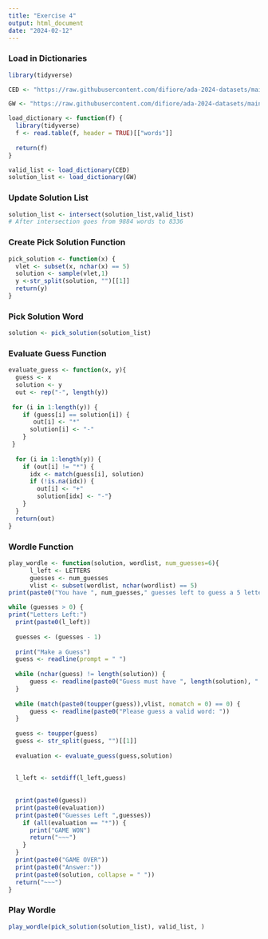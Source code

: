 ```yaml
---
title: "Exercise 4"
output: html_document
date: "2024-02-12"
---
```


### Load in Dictionaries

```r
library(tidyverse)

CED <- "https://raw.githubusercontent.com/difiore/ada-2024-datasets/main/collins-scrabble-words-2019.txt"

GW <- "https://raw.githubusercontent.com/difiore/ada-2024-datasets/main/google-10000-english-usa-no-swears.txt"

load_dictionary <- function(f) {
  library(tidyverse)
  f <- read.table(f, header = TRUE)[["words"]]
  
  return(f)
}

valid_list <- load_dictionary(CED)
solution_list <- load_dictionary(GW)
```

### Update Solution List

```r
solution_list <- intersect(solution_list,valid_list)
# After intersection goes from 9884 words to 8336

```

### Create Pick Solution Function

```r
pick_solution <- function(x) {
  vlet <- subset(x, nchar(x) == 5)
  solution <- sample(vlet,1)
  y <-str_split(solution, "")[[1]]
  return(y)
}

```

### Pick Solution Word

```r
solution <- pick_solution(solution_list)

```

### Evaluate Guess Function

```r
evaluate_guess <- function(x, y){
  guess <- x
  solution <- y
  out <- rep("-", length(y))
  
 for (i in 1:length(y)) {
    if (guess[i] == solution[i]) {
       out[i] <- "*"
      solution[i] <- "-" 
    }
 }
  
  for (i in 1:length(y)) {
    if (out[i] != "*") {
      idx <- match(guess[i], solution)
      if (!is.na(idx)) {
        out[i] <- "+"
        solution[idx] <- "-"}
    }
  }
  return(out)
}
```

### Wordle Function

```r
play_wordle <- function(solution, wordlist, num_guesses=6){
      l_left <- LETTERS
      guesses <- num_guesses
      vlist <- subset(wordlist, nchar(wordlist) == 5)
print(paste0("You have ", num_guesses," guesses left to guess a 5 letter word"))

while (guesses > 0) {
print("Letters Left:")
  print(paste0(l_left))
  
  guesses <- (guesses - 1)
  
  print("Make a Guess")
  guess <- readline(prompt = " ")
  
  while (nchar(guess) != length(solution)) {
      guess <- readline(paste0("Guess must have ", length(solution), " characters: "))
  }
  
  while (match(paste0(toupper(guess)),vlist, nomatch = 0) == 0) {
      guess <- readline(paste0("Please guess a valid word: "))
  }
  
  guess <- toupper(guess)
  guess <- str_split(guess, "")[[1]]
  
  evaluation <- evaluate_guess(guess,solution)
  
  
  l_left <- setdiff(l_left,guess)
   
   
  print(paste0(guess))
  print(paste0(evaluation))
  print(paste0("Guesses Left ",guesses))
    if (all(evaluation == "*")) {
      print("GAME WON")
      return("~~~")
    }
  }
  print(paste0("GAME OVER"))
  print(paste0("Answer:"))
  print(paste0(solution, collapse = " "))
  return("~~~")
}

```

### Play Wordle

```r
play_wordle(pick_solution(solution_list), valid_list, )
```
